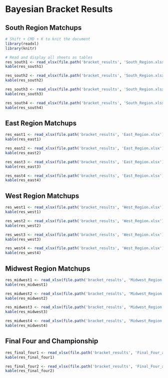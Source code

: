# Bayesian Bracket Results

## South Region Matchups

```r
# Shift + CMD + K to knit the document
library(readxl)
library(knitr)

# Read and display all sheets as tables
res_south1 <- read_xlsx(file.path('bracket_results', 'South_Region.xlsx'), sheet = 1)
kable(res_south1)

res_south2 <- read_xlsx(file.path('bracket_results', 'South_Region.xlsx'), sheet = 2)
kable(res_south2)

res_south3 <- read_xlsx(file.path('bracket_results', 'South_Region.xlsx'), sheet = 3)
kable(res_south3)

res_south4 <- read_xlsx(file.path('bracket_results', 'South_Region.xlsx'), sheet = 4)
kable(res_south4)
```

## East Region Matchups

```r
res_east1 <- read_xlsx(file.path('bracket_results', 'East_Region.xlsx'), sheet = 1)
kable(res_east1)

res_east2 <- read_xlsx(file.path('bracket_results', 'East_Region.xlsx'), sheet = 2)
kable(res_east2)

res_east3 <- read_xlsx(file.path('bracket_results', 'East_Region.xlsx'), sheet = 3)
kable(res_east3)

res_east4 <- read_xlsx(file.path('bracket_results', 'East_Region.xlsx'), sheet = 4)
kable(res_east4)
```

## West Region Matchups

```r
res_west1 <- read_xlsx(file.path('bracket_results', 'West_Region.xlsx'), sheet = 1)
kable(res_west1)

res_west2 <- read_xlsx(file.path('bracket_results', 'West_Region.xlsx'), sheet = 2)
kable(res_west2)

res_west3 <- read_xlsx(file.path('bracket_results', 'West_Region.xlsx'), sheet = 3)
kable(res_west3)

res_west4 <- read_xlsx(file.path('bracket_results', 'West_Region.xlsx'), sheet = 4)
kable(res_west4)
```

## Midwest Region Matchups

```r
res_midwest1 <- read_xlsx(file.path('bracket_results', 'Midwest_Region.xlsx'), sheet = 1)
kable(res_midwest1)

res_midwest2 <- read_xlsx(file.path('bracket_results', 'Midwest_Region.xlsx'), sheet = 2)
kable(res_midwest2)

res_midwest3 <- read_xlsx(file.path('bracket_results', 'Midwest_Region.xlsx'), sheet = 3)
kable(res_midwest3)

res_midwest4 <- read_xlsx(file.path('bracket_results', 'Midwest_Region.xlsx'), sheet = 4)
kable(res_midwest4)
```

## Final Four and Championship

```r
res_final_four1 <- read_xlsx(file.path('bracket_results', 'Final_Four_and_Championship.xlsx'), sheet = 1)
kable(res_final_four1)

res_final_four2 <- read_xlsx(file.path('bracket_results', 'Final_Four_and_Championship.xlsx'), sheet = 2)
kable(res_final_four2)
```
